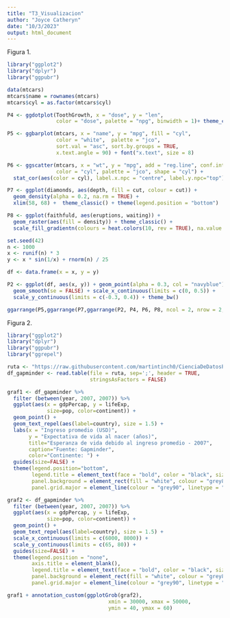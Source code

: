 ```yaml
---
title: "T3_Visualizacion"
author: "Joyce Catheryn"
date: "10/3/2023"
output: html_document
---
```


Figura 1. 

```r
library("ggplot2")
library("dplyr")
library("ggpubr")

data(mtcars)
mtcars$name = rownames(mtcars)
mtcars$cyl = as.factor(mtcars$cyl)

P4 <- ggdotplot(ToothGrowth, x = "dose", y = "len",
                color = "dose", palette = "npg", binwidth = 1)+ theme_classic()

P5 <- ggbarplot(mtcars, x = "name", y = "mpg", fill = "cyl",  
                color = "white",  palette = "jco", 
                sort.val = "asc", sort.by.groups = TRUE,
                x.text.angle = 90) + font("x.text", size = 8)

P6 <- ggscatter(mtcars, x = "wt", y = "mpg", add = "reg.line", conf.int = TRUE,
                color = "cyl", palette = "jco", shape = "cyl") +
  stat_cor(aes(color = cyl), label.x.npc = "centre", label.y.npc="top")

P7 <- ggplot(diamonds, aes(depth, fill = cut, colour = cut)) +
  geom_density(alpha = 0.2, na.rm = TRUE) + 
  xlim(58, 68) +  theme_classic() + theme(legend.position = "bottom")

P8 <- ggplot(faithfuld, aes(eruptions, waiting)) + 
  geom_raster(aes(fill = density)) + theme_classic() +
  scale_fill_gradientn(colours = heat.colors(10, rev = TRUE), na.value = "white")

set.seed(42)
n <- 1000
x <- runif(n) * 3
y <- x * sin(1/x) + rnorm(n) / 25

df <- data.frame(x = x, y = y)

P2 <- ggplot(df, aes(x, y)) + geom_point(alpha = 0.3, col = "navyblue") +
  geom_smooth(se = FALSE) + scale_x_continuous(limits = c(0, 0.5)) +
  scale_y_continuous(limits = c(-0.3, 0.4)) + theme_bw()

ggarrange(P5,ggarrange(P7,ggarrange(P2, P4, P6, P8, ncol = 2, nrow = 2, labels = c("B", "C", "D", "E")), ncol = 2, labels = "F"),labels = "A", nrow = 2, common.legend = TRUE)
```
Figura 2. 
```r
library("ggplot2")
library("dplyr")
library("ggpubr")
library("ggrepel")

ruta <- "https://raw.githubusercontent.com/martintinch0/CienciaDeDatosParaCuriosos/master/data/gapminder.csv"
df_gapminder <- read.table(file = ruta, sep=';', header = TRUE, 
                           stringsAsFactors = FALSE)

graf1 <- df_gapminder %>% 
  filter (between(year, 2007, 2007)) %>%
  ggplot(aes(x = gdpPercap, y = lifeExp, 
             size=pop, color=continent)) +
  geom_point() + 
  geom_text_repel(aes(label=country), size = 1.5) +
  labs(x = "Ingreso promedio (USD)",
       y = "Expectativa de vida al nacer (años)",
       title="Esperanza de vida debido al ingreso promedio - 2007",
       caption="Fuente: Gapminder",
       color="Continente: ") +
  guides(size=FALSE) + 
  theme(legend.position="bottom", 
        legend.title = element_text(face = "bold", color = "black", size= 10), 
        panel.background = element_rect(fill = "white", colour = "grey80"), 
        panel.grid.major = element_line(colour = "grey90", linetype = "dotted"))

graf2 <- df_gapminder %>% 
  filter (between(year, 2007, 2007)) %>%
  ggplot(aes(x = gdpPercap, y = lifeExp, 
             size=pop, color=continent)) +
  geom_point() + 
  geom_text_repel(aes(label=country), size = 1.5) +
  scale_x_continuous(limits = c(6000, 8000)) +
  scale_y_continuous(limits = c(65, 80)) +
  guides(size=FALSE) + 
  theme(legend.position = "none",
        axis.title = element_blank(),
        legend.title = element_text(face = "bold", color = "black", size= 10), 
        panel.background = element_rect(fill = "white", colour = "grey80"), 
        panel.grid.major = element_line(colour = "grey90", linetype = "dotted"))

graf1 + annotation_custom(ggplotGrob(graf2), 
                                 xmin = 30000, xmax = 50000, 
                                 ymin = 40, ymax = 60)

```


